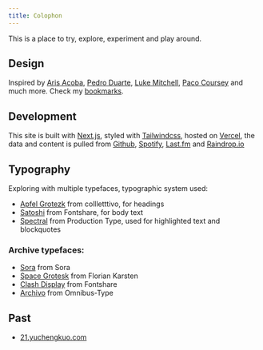```yaml
---
title: Colophon
---
```


This is a place to try, explore, experiment and play around.

## Design

Inspired by [Aris Acoba](https://arisacoba.com/), [Pedro Duarte](https://ped.ro/), [Luke Mitchell](https://www.interroban.gg/), [Paco Coursey](https://paco.me/) and much more. Check my [bookmarks](/bookmarks).

## Development

This site is built with [Next.js](https://nextjs.org), styled with [Tailwindcss](https://tailwindcss.com), hosted on [Vercel](https://vercel.com), the data and content is pulled from [Github](https://github.com/yuchengkuo/yckuo), [Spotify](https://spotify.com/user/cheng-90), [Last.fm](https://last.fm) and [Raindrop.io](https://raindrop.io)

## Typography

Exploring with multiple typefaces, typographic system used:

- [Apfel Grotezk](http://collletttivo.it/) from collletttivo, for headings
- [Satoshi](https://www.fontshare.com/fonts/satoshi) from Fontshare, for body text
- [Spectral](https://spectral.productiontype.com/) from Production Type, used for highlighted text and blockquotes

### Archive typefaces:

- [Sora](https://sora.org/) from Sora
- [Space Grotesk](https://fonts.floriankarsten.com/space-grotesk) from Florian Karsten
- [Clash Display](https://www.fontshare.com/fonts/clash-display) from Fontshare
- [Archivo](https://www.omnibus-type.com/fonts/archivo/) from Omnibus-Type

## Past

- [21.yuchengkuo.com](https://21.yuchengkuo.com)
